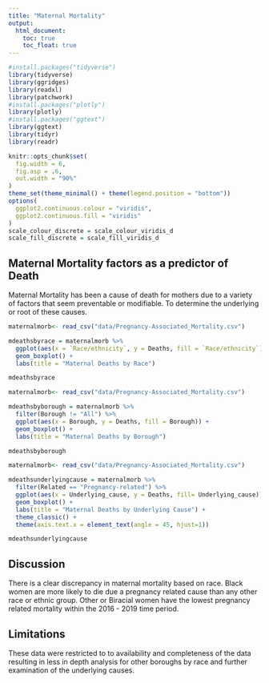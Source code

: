 ```yaml
---
title: "Maternal Mortality"
output: 
  html_document:
    toc: true
    toc_float: true
---
```


```r
#install.packages("tidyverse")
library(tidyverse)
library(ggridges)
library(readxl)
library(patchwork)
#install.packages("plotly")
library(plotly)
#install.packages("ggtext")
library(ggtext)
library(tidyr)
library(readr)

knitr::opts_chunk$set(
  fig.width = 6,
  fig.asp = .6,
  out.width = "90%"
)
theme_set(theme_minimal() + theme(legend.position = "bottom"))
options(
  ggplot2.continuous.colour = "viridis",
  ggplot2.continuous.fill = "viridis"
)
scale_colour_discrete = scale_colour_viridis_d
scale_fill_discrete = scale_fill_viridis_d

```


## Maternal Mortality factors as a predictor of Death

Maternal Mortality has been a cause of death for mothers due to a variety of factors that seem preventable or modifiable. To determine the underlying or root of these causes.

```r

maternalmorb<- read_csv("data/Pregnancy-Associated_Mortality.csv")

mdeathsbyrace = maternalmorb %>%
  ggplot(aes(x = `Race/ethnicity`, y = Deaths, fill = `Race/ethnicity`)) + 
  geom_boxplot() + 
  labs(title = "Maternal Deaths by Race")

mdeathsbyrace

```

```r
maternalmorb<- read_csv("data/Pregnancy-Associated_Mortality.csv")

mdeathsbyborough = maternalmorb %>%
  filter(Borough != "All") %>%
  ggplot(aes(x = Borough, y = Deaths, fill = Borough)) + 
  geom_boxplot() + 
  labs(title = "Maternal Deaths by Borough")

mdeathsbyborough


```

```r
maternalmorb<- read_csv("data/Pregnancy-Associated_Mortality.csv")

mdeathsunderlyingcause = maternalmorb %>%
  filter(Related == "Pregnancy-related") %>%
  ggplot(aes(x = Underlying_cause, y = Deaths, fill= Underlying_cause)) + 
  geom_boxplot() + 
  labs(title = "Maternal Deaths by Underlying Cause") + 
  theme_classic() +
  theme(axis.text.x = element_text(angle = 45, hjust=1))

mdeathsunderlyingcause

```

## Discussion 

There is a clear discrepancy in maternal mortality based on race. Black women are more likely to die due a pregnancy related cause than any other race or ethnic group. 
Other or Biracial women have the lowest pregnancy related mortality within the 2016 - 2019 time period. 

## Limitations

These data were restricted to to availability and completeness of the data resulting in less in depth analysis for other boroughs by race and further examination of the underlying causes. 
